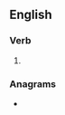 {{also|Mashes}}
==English==

===Verb===
{{head|en|verb form}}

# {{en-third-person singular of|mash}}

===Anagrams===
* {{anagrams|en|shames}}